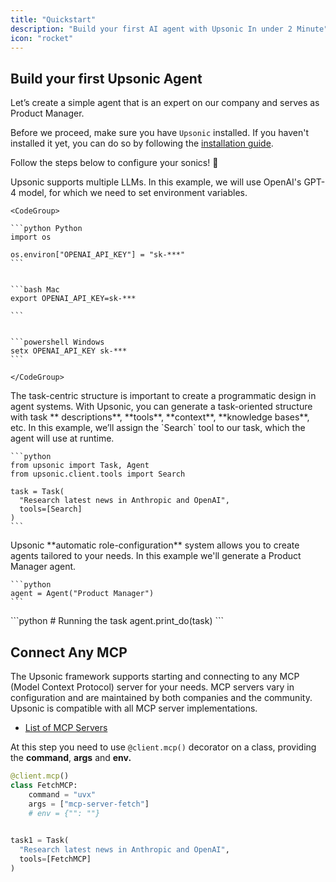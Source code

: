 ```yaml
---
title: "Quickstart"
description: "Build your first AI agent with Upsonic In under 2 Minute"
icon: "rocket"
---
```


## Build your first Upsonic Agent

Let’s create a simple agent that is an expert on our company and serves as Product Manager.

Before we proceed, make sure you have `Upsonic` installed.
If you haven't installed it yet, you can do so by following the [installation guide](/installation).

Follow the steps below to configure your sonics\! 🦔

<Steps>
  <Step title="Providing OpenAI API Key">
    Upsonic supports multiple LLMs. In this example, we will use OpenAI's GPT-4 model, for which we need to set environment variables.

    <CodeGroup>

    ```python Python
    import os
    
    os.environ["OPENAI_API_KEY"] = "sk-***"
    ```

    
    ```bash Mac
    export OPENAI_API_KEY=sk-***
    
    ```

    
    ```powershell Windows
    setx OPENAI_API_KEY sk-***
    ```

    </CodeGroup>
  </Step>
  <Step title="Generate your First Task">
    The task-centric structure is important to create a programmatic design in agent systems. With Upsonic, you can generate a task-oriented structure with task ** descriptions**, **tools**, **context**, **knowledge bases**, etc. In this example, we’ll assign the `Search` tool to our task, which the agent will use at runtime.

    ```python
    from upsonic import Task, Agent
    from upsonic.client.tools import Search
    
    task = Task(
      "Research latest news in Anthropic and OpenAI", 
      tools=[Search]
    )
    ```
  </Step>
  <Step title="Generate an Expert Agent of Our Company">
    Upsonic **automatic role-configuration** system allows you to create agents tailored to your needs. In this example we'll generate a Product Manager agent.

    ```python
    agent = Agent("Product Manager")
    ```
  </Step>
  <Step title="Running the Task on Agent">
    ```python
    # Running the task
    agent.print_do(task)
    ```
  </Step>
</Steps>

## Connect Any MCP

The Upsonic framework supports starting and connecting to any MCP (Model Context Protocol) server for your needs. MCP servers vary in configuration and are maintained by both companies and the community. Upsonic is compatible with all MCP server implementations.

- [List of MCP Servers](https://glama.ai/mcp/servers?attributes=)

At this step you need to use  `@client.mcp()` decorator on a class, providing the **command**, **args** and **env.**

```python
@client.mcp()
class FetchMCP:
    command = "uvx"
    args = ["mcp-server-fetch"]
    # env = {"": ""}
  

task1 = Task(
  "Research latest news in Anthropic and OpenAI", 
  tools=[FetchMCP]
)
```